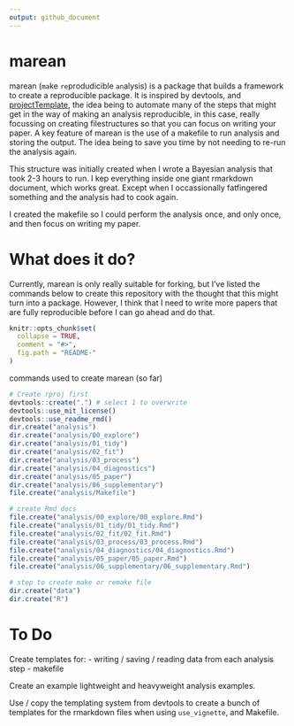 ```yaml
---
output: github_document
---
```


<!-- README.md is generated from README.Rmd. Please edit that file -->
# marean

marean (`ma`ke `re`produdicible `an`alysis) is a package that builds a framework to create a reproducible package. It is inspired by devtools, and [projectTemplate](http://projecttemplate.net/), the idea being to automate many of the steps that might get in the way of making an analysis reproducible, in this case, really focussing on creating filestructures so that you can focus on writing your paper. A key feature of marean is the use of a makefile to run analysis and storing the output. The idea being to save you time by not needing to re-run the analysis again. 

This structure was initially created when I wrote a Bayesian analysis that took 2-3 hours to run. I kep everything inside one giant rmarkdown document, which works great. Except when I occassionally fatfingered something and the analysis had to cook again.

I created the makefile so I could perform the analysis once, and only once, and then focus on writing my paper.

# What does it do?

Currently, marean is only really suitable for forking, but I've listed the commands below to create this repository with the thought that this might turn into a package. However, I think that I need to write more papers that are fully reproducible before I can go ahead and do that.

<!-- There's also a bunch of other really great papers and projects about this -->

<!-- - rOpenSci links... -->


```r
knitr::opts_chunk$set(
  collapse = TRUE,
  comment = "#>",
  fig.path = "README-"
)
```

commands used to create marean (so far)
```r

# Create rproj first
devtools::create(".") # select 1 to overwrite
devtools::use_mit_license()
devtools::use_readme_rmd()
dir.create("analysis")
dir.create("analysis/00_explore")
dir.create("analysis/01_tidy")
dir.create("analysis/02_fit")
dir.create("analysis/03_process")
dir.create("analysis/04_diagnostics")
dir.create("analysis/05_paper")
dir.create("analysis/06_supplementary")
file.create("analysis/Makefile")

# create Rmd docs
file.create("analysis/00_explore/00_explore.Rmd")
file.create("analysis/01_tidy/01_tidy.Rmd")
file.create("analysis/02_fit/02_fit.Rmd")
file.create("analysis/03_process/03_process.Rmd")
file.create("analysis/04_diagnostics/04_diagnostics.Rmd")
file.create("analysis/05_paper/05_paper.Rmd")
file.create("analysis/06_supplementary/06_supplementary.Rmd")

# step to create make or remake file
dir.create("data")
dir.create("R")
```

# To Do

Create templates for:
  - writing / saving / reading data from each analysis step
  - makefile

Create an example lightweight and heavyweight analysis examples.

Use / copy the templating system from devtools to create a bunch of templates for the rmarkdown files when using `use_vignette`, and Makefile.


